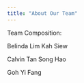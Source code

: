 ```yaml
---
title: "About Our Team"
---
```


Team Composition:

Belinda Lim Kah Siew

Calvin Tan Song Hao

Goh Yi Fang

```         
```
